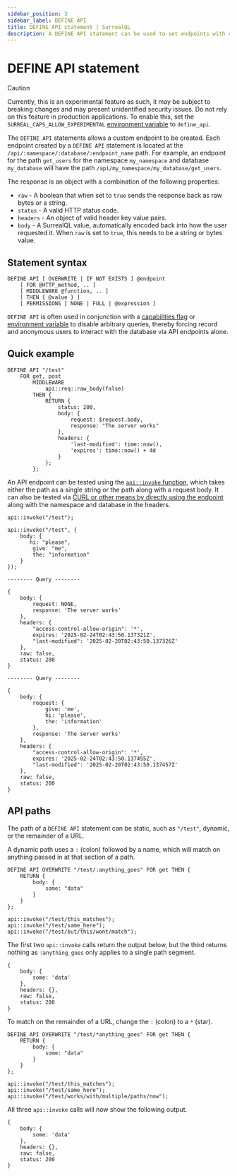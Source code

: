 ```yaml
---
sidebar_position: 3
sidebar_label: DEFINE API
title: DEFINE API statement | SurrealQL
description: A DEFINE API statement can be used to set endpoints with custom middleware and permissions.
---
```



# DEFINE API statement

<Since v="v2.2.0" />

> [!CAUTION]
> Currently, this is an experimental feature as such, it may be subject to breaking changes and may present unidentified security issues. Do not rely on this feature in production applications. To enable this, set the `SURREAL_CAPS_ALLOW_EXPERIMENTAL` [environment variable](/docs/surrealdb/cli/start/#experimental-capabilities) to `define_api`.

The `DEFINE API` statements allows a custom endpoint to be created. Each endpoint created by a `DEFINE API` statement is located at the `/api/:namespace/:database/:endpoint_name` path. For example, an endpoint for the path `get_users` for the namespace `my_namespace` and database `my_database` will have the path `/api/my_namespace/my_database/get_users`.

The response is an object with a combination of the following properties:
* `raw` - A boolean that when set to `true` sends the response back as raw bytes or a string.
* `status` - A valid HTTP status code.
* `headers` - An object of valid header key value pairs.
* `body` - A SurrealQL value, automatically encoded back into how the user requested it. When `raw` is set to `true`, this needs to be a string or bytes value.

## Statement syntax

```syntax title="SurrealQL Syntax"
DEFINE API [ OVERWRITE | IF NOT EXISTS ] @endpoint
    [ FOR @HTTP_method, .. ]
    [ MIDDLEWARE @function, .. ]
    [ THEN { @value } ]
    [ PERMISSIONS [ NONE | FULL | @expression ]
```


`DEFINE API` is often used in conjunction with a [capabilities flag](/docs/surrealdb/security/capabilities/) or [environment variable](/docs/surrealdb/cli/env/) to disable arbitrary queries, thereby forcing record and anonymous users to interact with the database via API endpoints alone.

## Quick example

```surql title="Defining an API endpoint"
DEFINE API "/test"
    FOR get, post 
        MIDDLEWARE
            api::req::raw_body(false)
        THEN {
            RETURN {
                status: 200,
                body: {
                    request: $request.body,
                    response: "The server works"
                },
                headers: {
                    'last-modified': time::now(),
                    'expires': time::now() + 4d
                }
            };
        };
```

An API endpoint can be tested using the [`api::invoke` function](/docs/surrealql/functions/database/api/#apiinvoke), which takes either the path as a single string or the path along with a request body. It can also be tested via [CURL or other means by directly using the endpoint](/docs/surrealdb/integration/http/#custom) along with the namespace and database in the headers.

```surql
api::invoke("/test");

api::invoke("/test", {
    body: {
       hi: "please",
        give: "me",
        the: "information"
    }
});
```

```surql title="Output"
-------- Query --------

{
	body: {
		request: NONE,
		response: 'The server works'
	},
	headers: {
		"access-control-allow-origin": '*',
		expires: '2025-02-24T02:43:50.137321Z',
		"last-modified": '2025-02-20T02:43:50.137326Z'
	},
	raw: false,
	status: 200
}

-------- Query --------

{
	body: {
		request: {
			give: 'me',
			hi: 'please',
			the: 'information'
		},
		response: 'The server works'
	},
	headers: {
		"access-control-allow-origin": '*',
		expires: '2025-02-24T02:43:50.137455Z',
		"last-modified": '2025-02-20T02:43:50.137457Z'
	},
	raw: false,
	status: 200
}
```

## API paths

The path of a `DEFINE API` statement can be static, such as `"/test"`, dynamic, or the remainder of a URL.

A dynamic path uses a `:` (colon) followed by a name, which will match on anything passed in at that section of a path.

```surql
DEFINE API OVERWRITE "/test/:anything_goes" FOR get THEN {
    RETURN {
        body: {
            some: "data"
        }
    }
};

api::invoke("/test/this_matches");
api::invoke("/test/same_here");
api::invoke("/test/but/this/wont/match");
```

The first two `api::invoke` calls return the output below, but the third returns nothing as `:anything_goes` only applies to a single path segment.

```surql title="Output"
{
	body: {
		some: 'data'
	},
	headers: {},
	raw: false,
	status: 200
}
```

To match on the remainder of a URL, change the `:` (colon) to a `*` (star).

```surql
DEFINE API OVERWRITE "/test/*anything_goes" FOR get THEN {
    RETURN {
        body: {
            some: "data"
        }
    }
};

api::invoke("/test/this_matches");
api::invoke("/test/same_here");
api::invoke("/test/works/with/multiple/paths/now");
```

All three `api::invoke` calls will now show the following output.

```surql title="Output"
{
	body: {
		some: 'data'
	},
	headers: {},
	raw: false,
	status: 200
}
```